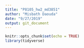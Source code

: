 ```yaml
---
title: "P8105_hw2_md3851"
author: "Misbath Daouda"
date: "9/27/2019"
output: git_document
---
```


```r
knitr::opts_chunk$set(echo = TRUE)
library(tidyverse)
```


